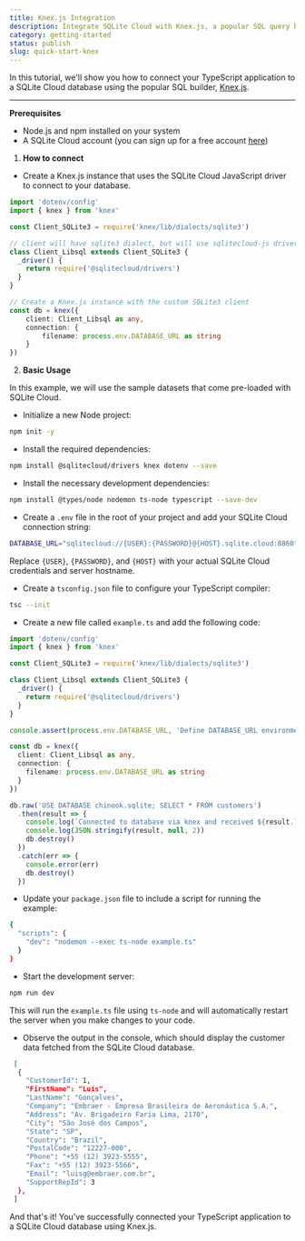 ```yaml
---
title: Knex.js Integration
description: Integrate SQLite Cloud with Knex.js, a popular SQL query builder.
category: getting-started
status: publish
slug: quick-start-knex
---
```


In this tutorial, we'll show you how to connect your TypeScript application to a SQLite Cloud database using the popular SQL builder, <a href="https://knexjs.org/" target="_blank">Knex.js</a>.

---

**Prerequisites**

- Node.js and npm installed on your system
- A SQLite Cloud account (you can sign up for a free account <a href="https://dashboard.sqlitecloud.io/auth/sign-in" target="_blank">here</a>)

1. **How to connect**

- Create a Knex.js instance that uses the SQLite Cloud JavaScript driver to connect to your database.

```typescript
import 'dotenv/config'
import { knex } from 'knex'

const Client_SQLite3 = require('knex/lib/dialects/sqlite3')

// client will have sqlite3 dialect, but will use sqlitecloud-js driver
class Client_Libsql extends Client_SQLite3 {
  _driver() {
    return require('@sqlitecloud/drivers')
  }
}

// Create a Knex.js instance with the custom SQLite3 client
const db = knex({
    client: Client_Libsql as any,
    connection: {
        filename: process.env.DATABASE_URL as string
    }
})
```

2. **Basic Usage**

In this example, we will use the sample datasets that come pre-loaded with SQLite Cloud.

- Initialize a new Node project:

```bash
npm init -y
```

- Install the required dependencies:

```bash
npm install @sqlitecloud/drivers knex dotenv --save
```

- Install the necessary development dependencies:

```bash
npm install @types/node nodemon ts-node typescript --save-dev
```

- Create a `.env` file in the root of your project and add your SQLite Cloud connection string:

```bash
DATABASE_URL="sqlitecloud://{USER}:{PASSWORD}@{HOST}.sqlite.cloud:8860"
```

Replace `{USER}`, `{PASSWORD}`, and `{HOST}` with your actual SQLite Cloud credentials and server hostname.

- Create a `tsconfig.json` file to configure your TypeScript compiler:

```bash
tsc --init
```

- Create a new file called `example.ts` and add the following code:

```typescript
import 'dotenv/config'
import { knex } from 'knex'

const Client_SQLite3 = require('knex/lib/dialects/sqlite3')

class Client_Libsql extends Client_SQLite3 {
  _driver() {
    return require('@sqlitecloud/drivers')
  }
}

console.assert(process.env.DATABASE_URL, 'Define DATABASE_URL environment variable')

const db = knex({
  client: Client_Libsql as any,
  connection: {
    filename: process.env.DATABASE_URL as string
  }
})

db.raw('USE DATABASE chinook.sqlite; SELECT * FROM customers')
  .then(result => {
    console.log(`Connected to database via knex and received ${result.length} rows`)
    console.log(JSON.stringify(result, null, 2))
    db.destroy()
  })
  .catch(err => {
    console.error(err)
    db.destroy()
  })
```

- Update your `package.json` file to include a script for running the example:

```bash
{
  "scripts": {
    "dev": "nodemon --exec ts-node example.ts"
  }
}
```

- Start the development server:

```bash
npm run dev
```

This will run the `example.ts` file using `ts-node` and will automatically restart the server when you make changes to your code.

- Observe the output in the console, which should display the customer data fetched from the SQLite Cloud database.
```bash
 [
  {
    "CustomerId": 1,
    "FirstName": "Luís",
    "LastName": "Gonçalves",
    "Company": "Embraer - Empresa Brasileira de Aeronáutica S.A.",
    "Address": "Av. Brigadeiro Faria Lima, 2170",
    "City": "São José dos Campos",
    "State": "SP",
    "Country": "Brazil",
    "PostalCode": "12227-000",
    "Phone": "+55 (12) 3923-5555",
    "Fax": "+55 (12) 3923-5566",
    "Email": "luisg@embraer.com.br",
    "SupportRepId": 3
  },
 ]
```

And that's it! You've successfully connected your TypeScript application to a SQLite Cloud database using Knex.js.
